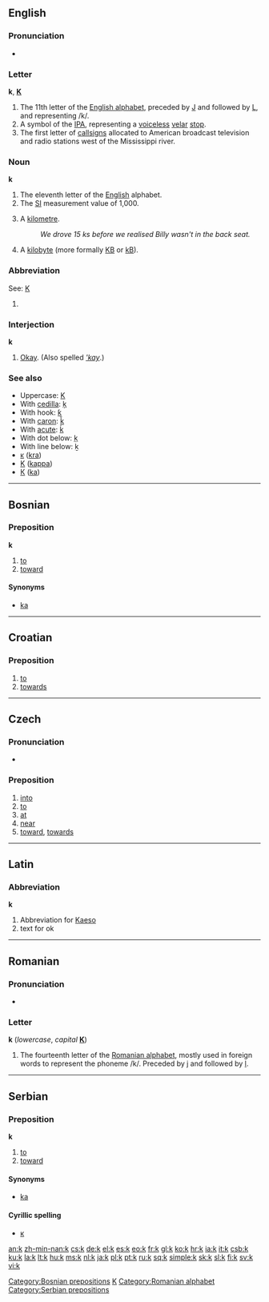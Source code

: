 {{wikipedia}}
{{also|Appendix:Variations of "k"}}
==English==

===Pronunciation===
* {{audio|en-us-k.ogg|Audio (US)}}

===Letter===
'''k''', '''[[K]]'''

# The 11th letter of the [[Appendix:Roman script|English alphabet]], preceded by [[J]] and followed by [[L]], and representing /k/.
# A symbol of the [[IPA]], representing a [[voiceless]] [[velar]] [[stop]].
# The first letter of [[callsign]]s allocated to American broadcast television and radio stations west of the Mississippi river.

===Noun===
'''k'''

# The eleventh letter of the [[English]] alphabet.
# The [[SI]] measurement value of 1,000.
# {{colloquial}} A [[kilometre]].
#: ''We drove 15 ks before we realised Billy wasn't in the back seat.''
# {{computing}} A [[kilobyte]] (more formally [[KB]] or [[kB]]).

===Abbreviation===
See: [[K]]
{{infl|en|abbreviation}}

# {{defn|English}}

===Interjection===
'''k'''

# {{colloquial}} [[Okay]]. (Also spelled ''[['kay]]''.)

===See also===
* Uppercase: [[K]]
* With [[cedilla]]: [[ķ]]
* With hook: [[ƙ]]
* With [[caron]]: [[ǩ]]
* With [[acute]]: [[ḱ]]
* With dot below: [[ḳ]]
* With line below: [[ḵ]]
* [[ĸ]] ([[kra]])
* [[Κ]] ([[kappa]])
* [[К]] ([[ka]])

----

==Bosnian==

===Preposition===
'''k'''

# [[to]]
# [[toward]]

====Synonyms====
* [[ka#Bosnian|ka]]

[[Category:Bosnian prepositions]]

----

==Croatian==

===Preposition===
{{infl|hr|preposition}}

# [[to]]
# [[towards]]

----

==Czech==

===Pronunciation===
* {{audio|Cs-k.ogg|audio}}

===Preposition===
{{cs-prep}}

# [[into]]
# [[to]]
# [[at]]
# [[near]]
# [[toward]], [[towards]]

----

==Latin==

===Abbreviation===
'''k'''

# Abbreviation for [[Kaeso]]
# text for ok

[[Category:Latin letters|K]]

----

==Romanian==

===Pronunciation===
* {{IPA|/ka/|lang=ro}}

===Letter===
'''k''' (''lowercase'', ''capital'' '''[[K]]''')

# The fourteenth letter of the [[Romanian alphabet]], mostly used in foreign words to represent the phoneme /k/. Preceded by [[j]] and followed by [[l]].

[[Category:Romanian alphabet]]

----

==Serbian==

===Preposition===
'''k'''

# [[to]]
# [[toward]]

====Synonyms====
* [[ka#Serbian|ka]]

====Cyrillic spelling====
* [[к#Serbian|к]]

[[Category:Serbian prepositions]]

[[an:k]]
[[zh-min-nan:k]]
[[cs:k]]
[[de:k]]
[[el:k]]
[[es:k]]
[[eo:k]]
[[fr:k]]
[[gl:k]]
[[ko:k]]
[[hr:k]]
[[ia:k]]
[[it:k]]
[[csb:k]]
[[ku:k]]
[[la:k]]
[[lt:k]]
[[hu:k]]
[[ms:k]]
[[nl:k]]
[[ja:k]]
[[pl:k]]
[[pt:k]]
[[ru:k]]
[[sq:k]]
[[simple:k]]
[[sk:k]]
[[sl:k]]
[[fi:k]]
[[sv:k]]
[[vi:k]]